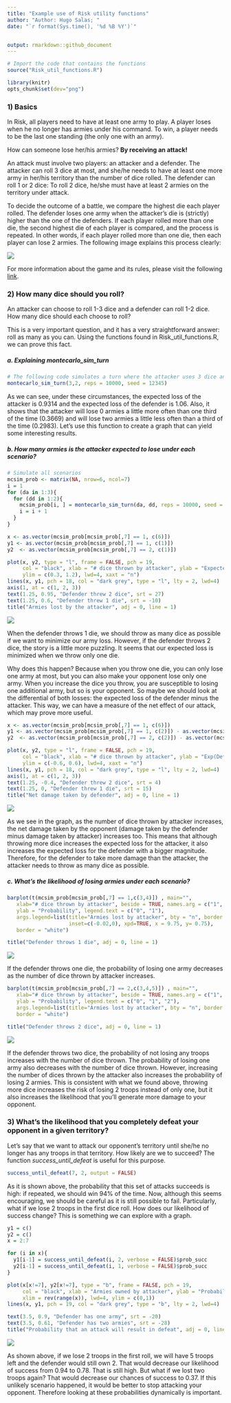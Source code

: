 ---
title: "Example use of Risk utility functions"
author: "Author: Hugo Salas; "
date: "`r format(Sys.time(), '%d %B %Y')`"


output: rmarkdown::github_document
---


```{r}
# Import the code that contains the functions
source("Risk_util_functions.R")

library(knitr)
opts_chunk$set(dev="png")
```

### 1) Basics

In Risk, all players need to have at least one army to play. A player loses when he no longer has armies under his command. To win, a player needs to be the last one standing (the only one with an army).

How can someone lose her/his armies? **By receiving an attack!**

An attack must involve two players: an attacker and a defender. The attacker can roll 3 dice at most, and she/he needs to have at least one more army in her/his territory than the number of dice rolled. The defender can roll 1 or 2 dice: To roll 2 dice, he/she must have at least 2 armies on the territory under attack.

To decide the outcome of a battle, we compare the highest die each player rolled. The defender loses one army when the attacker's die is (strictly) higher than the one of the defenders. If each player rolled more than one die, the second highest die of each player is compared, and the process is repeated. In other words, if each player rolled more than one die, then each player can lose 2 armies. The following image explains this process clearly:

![](Risk_example_use_files/risk_dice_rule.PNG) 

For more information about the game and its rules, please visit the following [link](https://www.ultraboardgames.com/risk/game-rules.php).

### 2) How many dice should you roll?

An attacker can choose to roll 1-3 dice and a defender can roll 1-2 dice. How many dice should each choose to roll?

This is a very important question, and it has a very straightforward answer: roll as many as you can. Using the functions found in Risk_util_functions.R, we can prove this fact.

##### a. Explaining *montecarlo_sim_turn*

```{r}
# The following code simulates a turn where the attacker uses 3 dice and the defender uses 1 die 10,000 times. 
montecarlo_sim_turn(3,2, reps = 10000, seed = 12345)

```
As we can see, under these circumstances, the expected loss of the attacker is 0.9314 and the expected loss of the defender is 1.06. Also, it shows that the attacker will lose 0 armies a little more often than one third of the time (0.3669) and will lose two armies a little less often than a third of the time (0.2983). Let's use this function to create a graph that can yield some interesting results.

##### b. How many armies is the attacker expected to lose under each scenario?

```{r}
# Simulate all scenarios
mcsim_prob <- matrix(NA, nrow=6, ncol=7)
i = 1
for (da in 1:3){
  for (dd in 1:2){
    mcsim_prob[i, ] = montecarlo_sim_turn(da, dd, reps = 10000, seed = 12345)
    i = i + 1
  }
}
```

```{r fig_1}

x <- as.vector(mcsim_prob[mcsim_prob[,7] == 1, c(6)])
y1 <- as.vector(mcsim_prob[mcsim_prob[,7] == 1, c(1)])
y2  <- as.vector(mcsim_prob[mcsim_prob[,7] == 2, c(1)])

plot(x, y2, type = "l", frame = FALSE, pch = 19, 
     col = "black", xlab = "# dice thrown by attacker", ylab = "Expected army loss",
     ylim = c(0.3, 1.2), lwd=4, xaxt = "n")
lines(x, y1, pch = 18, col = "dark grey", type = "l", lty = 2, lwd=4)
axis(1, at = c(1, 2, 3))
text(1.25, 0.95, "Defender threw 2 dice", srt = 27)
text(1.25, 0.6, "Defender threw 1 die", srt = -10)
title("Armies lost by the attacker", adj = 0, line = 1)
```

![](Risk_example_use_files/figure-gfm/fig_1-1.PNG) 

When the defender throws 1 die, we should throw as many dice as possible if we want to minimize our army loss. However, if the defender throws 2 dice, the story is a little more puzzling. It seems that our expected loss is minimized when we throw only one die. 

Why does this happen? Because when you throw one die, you can only lose one army at most, but you can also make your opponent lose only one army. When you increase the dice you throw, you are susceptible to losing one additional army, but so is your opponent. So maybe we should look at the differential of both losses: the expected loss of the defender minus the attacker. This way, we can have a measure of the net effect of our attack, which may prove more useful.
 
```{r fig_2}
x <- as.vector(mcsim_prob[mcsim_prob[,7] == 1, c(6)])
y1 <- as.vector(mcsim_prob[mcsim_prob[,7] == 1, c(2)]) - as.vector(mcsim_prob[mcsim_prob[,7] == 1, c(1)]) 
y2  <- as.vector(mcsim_prob[mcsim_prob[,7] == 2, c(2)]) - as.vector(mcsim_prob[mcsim_prob[,7] == 2, c(1)]) 

plot(x, y2, type = "l", frame = FALSE, pch = 19, 
     col = "black", xlab = "# dice thrown by attacker", ylab = "Exp(Defender losses - Attacker losses)",
     ylim = c(-0.6, 0.6), lwd=4, xaxt = "n")
lines(x, y1, pch = 18, col = "dark grey", type = "l", lty = 2, lwd=4)
axis(1, at = c(1, 2, 3))
text(1.25, -0.4, "Defender threw 2 dice", srt = 4)
text(1.25, 0, "Defender threw 1 die", srt = 15)
title("Net damage taken by defender", adj = 0, line = 1)
```

![](Risk_example_use_files/figure-gfm/fig_2-1.PNG) 

As we see in the graph, as the number of dice thrown by attacker increases, the net damage taken by the opponent (damage taken by the defender minus damage taken by attacker) increases too. This means that although throwing more dice increases the expected loss for the attacker, it also increases the expected loss for the defender with a bigger magnitude. Therefore, for the defender to take more damage than the attacker, the attacker needs to throw as many dice as possible. 

##### c. What's the likelihood of losing armies under each scenario?


```{r fig_3}
barplot(t(mcsim_prob[mcsim_prob[,7] == 1,c(3,4)]) , main="",
   xlab="# dice thrown by attacker", beside = TRUE, names.arg = c("1", "2", "3"),
   ylab = "Probability", legend.text = c("0", "1"),
   args.legend=list(title="Armies lost by attacker", bty = "n", border = "white", 
                    inset=c(-0.02,0), xpd=TRUE, x = 9.75, y= 0.75), 
   border = "white")

title("Defender throws 1 die", adj = 0, line = 1)
```

![](Risk_example_use_files/figure-gfm/fig_3-1.PNG) 

If the defender throws one die, the probability of losing one army decreases as the number of dice thrown by attacker increases.

```{r fig_4}
barplot(t(mcsim_prob[mcsim_prob[,7] == 2,c(3,4,5)]) , main="",
   xlab="# dice thrown by attacker", beside = TRUE, names.arg = c("1", "2", "3"),
   ylab = "Probability", legend.text = c("0", "1", "2"),
   args.legend=list(title="Armies lost by attacker", bty = "n", border = "white"), 
   border = "white")

title("Defender throws 2 dice", adj = 0, line = 1)

```

![](Risk_example_use_files/figure-gfm/fig_4-1.PNG) 

If the defender throws two dice, the probability of not losing any troops increases with the number of dice thrown. The probability of losing one army also decreases with the number of dice thrown. However, increasing the number of dices thrown by the attacker also increases the probability of losing 2 armies. This is consistent with what we found above, throwing more dice increases the risk of losing 2 troops instead of only one, but it also increases the likelihood that you'll generate more damage to your opponent.


### 3) What's the likelihood that you completely defeat your opponent in a given territory?

Let’s say that we want to attack our opponent's territory until she/he no longer has any troops in that territory. How likely are we to succeed? The function *success_until_defeat* is useful for this purpose. 

```{r}
success_until_defeat(7, 2, output = FALSE)
```

As it is shown above, the probability that this set of attacks succeeds is high: if repeated, we should win 94% of the time. Now, although this seems encouraging, we should be careful as it is still possible to fail. Particularly, what if we lose 2 troops in the first dice roll. How does our likelihood of success change? This is something we can explore with a graph. 

```{r}
y1 = c()
y2 = c()
x = 2:7

for (i in x){
  y1[i-1] = success_until_defeat(i, 2, verbose = FALSE)$prob_succ
  y2[i-1] = success_until_defeat(i, 1, verbose = FALSE)$prob_succ
}
```


```{r fig_5}
plot(x[x!=7], y2[x!=7], type = "b", frame = FALSE, pch = 19, 
     col = "black", xlab = "Armies owned by attacker", ylab = "Probability",
     xlim = rev(range(x)), lwd=4, ylim = c(0,1))
lines(x, y1, pch = 19, col = "dark grey", type = "b", lty = 2, lwd=4)

text(3.5, 0.9, "Defender has one army", srt = -20)
text(3.5, 0.61, "Defender has two armies", srt = -28)
title("Probability that an attack will result in defeat", adj = 0, line = 1)
```

![](Risk_example_use_files/figure-gfm/fig_5-1.PNG) 

As shown above, if we lose 2 troops in the first roll, we will have 5 troops left and the defender would still own 2. That would decrease our likelihood of success from 0.94 to 0.78. That is still high. But what if we lost two troops again? That would decrease our chances of success to 0.37. If this unlikely scenario happened, it would be better to stop attacking your opponent. Therefore looking at these probabilities dynamically is important.
